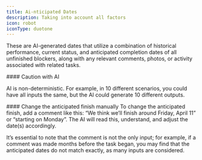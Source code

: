 ```yaml
---
title: Ai-nticipated Dates
description: Taking into account all factors
icon: robot
iconType: duotone
---
```

These are AI-generated dates that utilize a combination of historical performance, current status, and anticipated completion dates of all unfinished blockers, along with any relevant comments, photos, or activity associated with related tasks.

<Warning>
#### Caution with AI

AI is non-deterministic. For example, in 10 different scenarios, you could have all inputs the same, but the AI could generate 10 different outputs. 
</Warning>

<Note>
#### Change the anticipated finish manually
To change the anticipated finish, add a comment like this: “We think we’ll finish around Friday, April 11” or “starting on Monday”. The AI will read this, understand, and adjust the date(s) accordingly. 

It’s essential to note that the comment is not the only input; for example, if a comment was made months before the task began, you may find that the anticipated dates do not match exactly, as many inputs are considered.
</Note>
